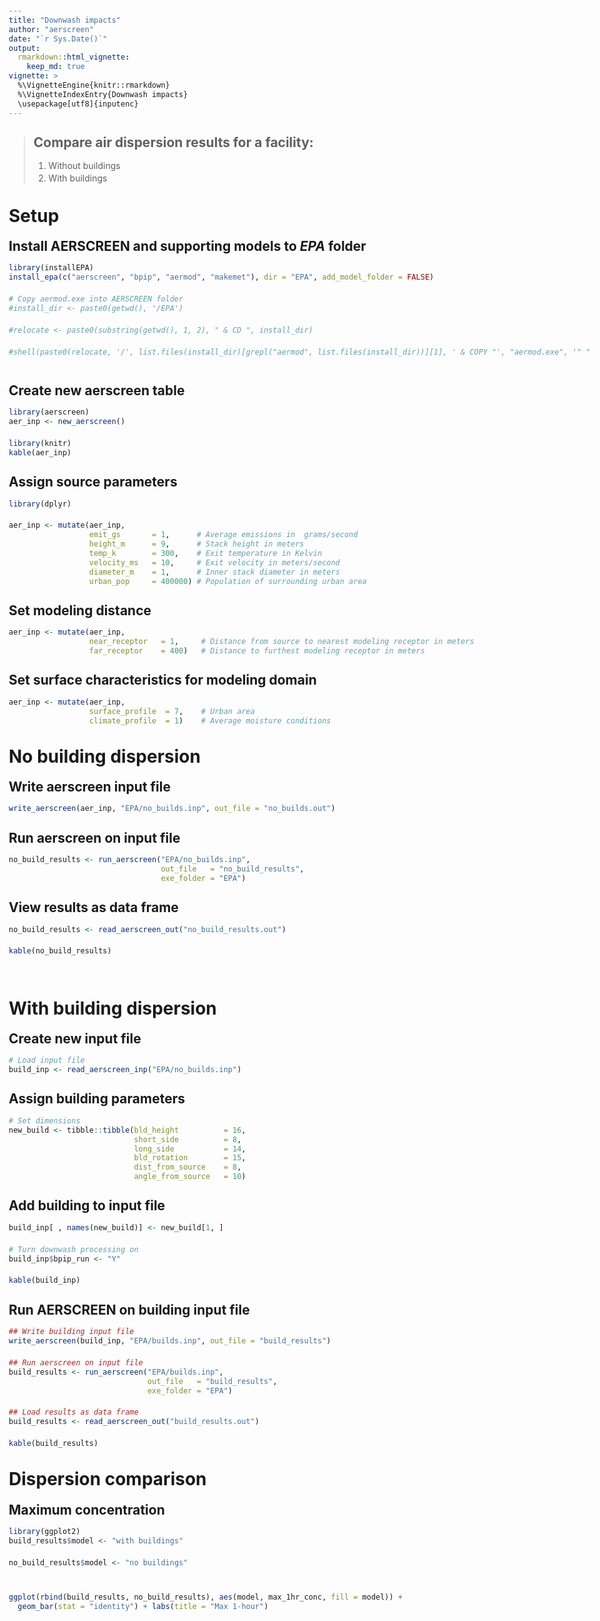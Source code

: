 ```yaml
---  
title: "Downwash impacts"  
author: "aerscreen"
date: "`r Sys.Date()`"
output: 
  rmarkdown::html_vignette:
    keep_md: true
vignette: >
  %\VignetteEngine{knitr::rmarkdown}
  %\VignetteIndexEntry{Downwash impacts}
  \usepackage[utf8]{inputenc} 
---
```

  
<style>
  body {
    max-width: 1000px;
    margin: auto;
    padding: 1em;
    line-height: 20px ; 
  }
</style>
  
> ## Compare air dispersion results for a facility:  
> 1) Without buildings
> 2) With buildings


# Setup

## Install AERSCREEN and supporting models to _EPA_ folder
```r
library(installEPA)
install_epa(c("aerscreen", "bpip", "aermod", "makemet"), dir = "EPA", add_model_folder = FALSE)

# Copy aermod.exe into AERSCREEN folder
#install_dir <- paste0(getwd(), '/EPA')

#relocate <- paste0(substring(getwd(), 1, 2), " & CD ", install_dir)

#shell(paste0(relocate, '/', list.files(install_dir)[grepl("aermod", list.files(install_dir))][1], ' & COPY "', "aermod.exe", '" "', install_dir, '/aermod.exe"'))
  
```

## Create new aerscreen table
```r
library(aerscreen)
aer_inp <- new_aerscreen()

library(knitr)
kable(aer_inp)
```

## Assign source parameters
```r
library(dplyr)

aer_inp <- mutate(aer_inp,
                  emit_gs       = 1,      # Average emissions in  grams/second
                  height_m      = 9,      # Stack height in meters
                  temp_k        = 300,    # Exit temperature in Kelvin
                  velocity_ms   = 10,     # Exit velocity in meters/second
                  diameter_m    = 1,      # Inner stack diameter in meters
                  urban_pop     = 400000) # Population of surrounding urban area

```


## Set modeling distance
```r
aer_inp <- mutate(aer_inp,
                  near_receptor   = 1,     # Distance from source to nearest modeling receptor in meters
                  far_receptor    = 400)   # Distance to furthest modeling receptor in meters

```


## Set surface characteristics for modeling domain
```r
aer_inp <- mutate(aer_inp,
                  surface_profile  = 7,    # Urban area
                  climate_profile  = 1)    # Average moisture conditions
```


# No building dispersion


## Write aerscreen input file
```r
write_aerscreen(aer_inp, "EPA/no_builds.inp", out_file = "no_builds.out")
```


## Run aerscreen on input file
```r
no_build_results <- run_aerscreen("EPA/no_builds.inp", 
                                  out_file   = "no_build_results",
                                  exe_folder = "EPA")
```

## View results as data frame
```r
no_build_results <- read_aerscreen_out("no_build_results.out")

kable(no_build_results)

```


<br/>  

# With building dispersion

## Create new input file 
```r
# Load input file
build_inp <- read_aerscreen_inp("EPA/no_builds.inp")
```

## Assign building parameters
```r

# Set dimensions
new_build <- tibble::tibble(bld_height          = 16,
                            short_side          = 8,
                            long_side           = 14,
                            bld_rotation        = 15,
                            dist_from_source    = 8,
                            angle_from_source   = 10)


```

## Add building to input file
```r

build_inp[ , names(new_build)] <- new_build[1, ]

# Turn downwash processing on
build_inp$bpip_run <- "Y"

kable(build_inp)
```

## Run AERSCREEN on building input file
```r
## Write building input file
write_aerscreen(build_inp, "EPA/builds.inp", out_file = "build_results")

## Run aerscreen on input file
build_results <- run_aerscreen("EPA/builds.inp", 
                               out_file   = "build_results",
                               exe_folder = "EPA")

## Load results as data frame
build_results <- read_aerscreen_out("build_results.out")

kable(build_results)
```


# Dispersion comparison

## Maximum concentration
```r
library(ggplot2)
build_results$model <- "with buildings"

no_build_results$model <- "no buildings"


ggplot(rbind(build_results, no_build_results), aes(model, max_1hr_conc, fill = model)) +
  geom_bar(stat = "identity") + labs(title = "Max 1-hour")

```
